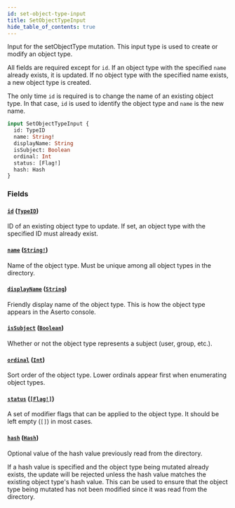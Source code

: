 ```yaml
---
id: set-object-type-input
title: SetObjectTypeInput
hide_table_of_contents: true
---
```



Input for the setObjectType mutation. This input type is used to create or modify an object type.

All fields are required except for `id`. If an object type with the specified `name` already exists, it is updated.
If no object type with the specified name exists, a new object type is created.

The only time `id` is required is to change the name of an existing object type. In that case, `id` is used to identify
the object type and `name` is the new name.

```graphql
input SetObjectTypeInput {
  id: TypeID
  name: String!
  displayName: String
  isSubject: Boolean
  ordinal: Int
  status: [Flag!]
  hash: Hash
}
```


### Fields

#### [`id`](#) ([`TypeID`](/docs/directory-api-reference/schema/common/scalars/type-id))

ID of an existing object type to update. If set, an object type with the specified ID must already exist.


#### [`name`](#) ([`String!`](/docs/directory-api-reference/schema/common/scalars/string))

Name of the object type. Must be unique among all object types in the directory.


#### [`displayName`](#) ([`String`](/docs/directory-api-reference/schema/common/scalars/string))

Friendly display name of the object type. This is how the object type appears in the Aserto console.


#### [`isSubject`](#) ([`Boolean`](/docs/directory-api-reference/schema/common/scalars/boolean))

Whether or not the object type represents a subject (user, group, etc.).


#### [`ordinal`](#) ([`Int`](/docs/directory-api-reference/schema/common/scalars/int))

Sort order of the object type. Lower ordinals appear first when enumerating object types.


#### [`status`](#) ([`[Flag!]`](/docs/directory-api-reference/schema/common/enums/flag))

A set of modifier flags that can be applied to the object type. It should be left empty (`[]`) in most cases.


#### [`hash`](#) ([`Hash`](/docs/directory-api-reference/schema/common/scalars/hash))

Optional value of the hash value previously read from the directory.

If a hash value is specified and the object type being mutated already exists, the update will be rejected unless the hash
value matches the existing object type's hash value.
This can be used to ensure that the object type being mutated has not been modified since it was read from the directory.





